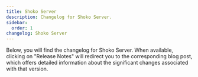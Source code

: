 ```yaml
---
title: Shoko Server
description: Changelog for Shoko Server.
sidebar:
  order: 1
changelog: Shoko Server
---
```


Below, you will find the changelog for Shoko Server. When available, clicking on "Release Notes" will redirect you to
the corresponding blog post, which offers detailed information about the significant changes associated with that version.

<Changelog name="Shoko Server" />
